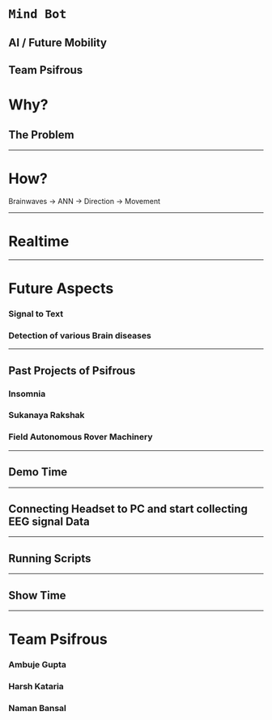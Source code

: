 # `Mind Bot`
## AI / Future Mobility
Team Psifrous
---
# Why?
## The Problem
---
# How?
Brainwaves -> ANN -> Direction -> Movement

---
# Realtime
---
# Future Aspects
### Signal to Text
### Detection of various Brain diseases

---
## Past Projects of Psifrous
### Insomnia
### Sukanaya Rakshak
### Field Autonomous Rover Machinery
---
## Demo Time
---
## Connecting Headset to PC and start collecting EEG signal Data
---
## Running Scripts
---
## Show Time
---
# Team Psifrous
### Ambuje Gupta
### Harsh Kataria
### Naman Bansal

